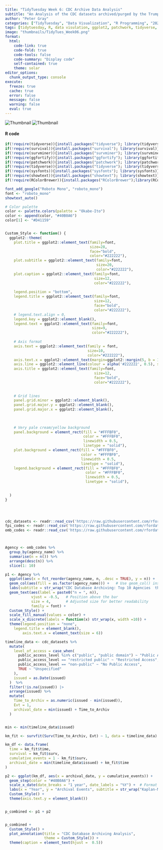 ```yaml
---
title: "TidyTuesday Week 6: CDC Archive Data Analysis"
subtitle: "An Analysis of the CDC datasets archived/purged by the Trump administration"
author: "Peter Gray"
categories: ["TidyTuesday", "Data Visualization", "R Programming", "2025"]
tags: [tidytuesday, R, data visulation, ggplot2, patchwork, tidyverse, risk-analysis, kaplan-meier]
image: "thumbnails/TidyTues_Week06.png"
format:
  html:
    code-link: true
    code-fold: true
    code-tools: false
    code-summary: "Display code"
    self-contained: true
    theme: solar
editor_options: 
  chunk_output_type: console
execute: 
  freeze: true                                                  
  cache: true                                                   
  error: false
  message: false
  warning: false
  eval: true
---
```


![Thumbnail](thumbnails/TidyTues_Week06a.png)
![Thumbnail](thumbnails/TidyTues_Week06b.png)

#### R code

```r
if(!require(tidyverse)){install.packages("tidyverse"); library(tidyverse)}
if(!require(survival)){install.packages("survival"); library(survival)}
if(!require(survminer)){install.packages("survminer"); library(survminer)}
if(!require(ggfortify)){install.packages("ggfortify"); library(ggfortify)}
if(!require(patchwork)){install.packages("patchwork"); library(patchwork)}
if(!require(tidyverse)){install.packages("tidyverse"); library(tidyverse)}
if(!require(sysfonts)){install.packages("sysfonts"); library(sysfonts)}
if(!require(showtext)){install.packages("showtext"); library(showtext)}
if(!require(RColorBrewer)){install.packages("RColorBrewer");library(RColorBrewer)}

font_add_google("Roboto Mono", "roboto_mono")
font <- "roboto_mono"
showtext_auto()

# Color palette
color <- palette.colors(palette = "Okabe-Ito")
color <- append(color, "#40B0A6")
color[1] <- "#D41159"


Custom_Style <- function() {
  ggplot2::theme(
    plot.title = ggplot2::element_text(family=font,
                                       size=28,
                                       face="bold",
                                       color="#222222"),
    plot.subtitle = ggplot2::element_text(family=font,
                                          size=20,
                                          color="#222222"),
    plot.caption = ggplot2::element_text(family=font,
                                         size=12,
                                         color="#222222"),
    
    legend.position = "bottom",
    legend.title = ggplot2::element_text(family=font, 
                                         size=12, 
                                         face="bold", 
                                         color="#222222"),
    # legend.text.align = 0,
    legend.key = ggplot2::element_blank(),
    legend.text = ggplot2::element_text(family=font,
                                        size=9,
                                        color="#222222"),
    
    # Axis format
    axis.text = ggplot2::element_text(family = font,
                                      size=10,
                                      color="#222222"),
    axis.text.x = ggplot2::element_text(margin=ggplot2::margin(5, b = 10)),
    axis.line = ggplot2::element_line(colour = alpha('#222222', 0.5), size =0.5),
    axis.title = ggplot2::element_text(family=font, 
                                         size=12, 
                                         face="bold", 
                                         color="#222222"),
    
    
    # Grid lines
    panel.grid.minor = ggplot2::element_blank(),
    panel.grid.major.y = ggplot2::element_blank(),
    panel.grid.major.x = ggplot2::element_blank(),
    
    
    
    # Very pale cream/yellow background
    panel.background = element_rect(fill = "#FFFBF0",  
                                    color = "#FFFBF0", 
                                    linewidth = 0.5, 
                                    linetype = "solid"),
    plot.background = element_rect(fill = "#FFFBF0",  
                                   color = "#FFFBF0", 
                                   linewidth = 0.5, 
                                   linetype = "solid"),
    legend.background = element_rect(fill = "#FFFBF0",  
                                     color = "#FFFBF0", 
                                     linewidth = 0.5, 
                                     linetype = "solid"),
    
    
  )
}




cdc_datasets <- readr::read_csv('https://raw.githubusercontent.com/rfordatascience/tidytuesday/main/data/2025/2025-02-11/cdc_datasets.csv')
fpi_codes <- readr::read_csv('https://raw.githubusercontent.com/rfordatascience/tidytuesday/main/data/2025/2025-02-11/fpi_codes.csv')
omb_codes <- readr::read_csv('https://raw.githubusercontent.com/rfordatascience/tidytuesday/main/data/2025/2025-02-11/omb_codes.csv')



Agency <- omb_codes %>% 
  group_by(agency_name) %>% 
  summarise(n = n()) %>% 
  arrange(desc(n)) %>% 
  slice(1: 10)

p1 <- Agency %>% 
  ggplot(aes(x = fct_reorder(agency_name, n, .desc = TRUE), y = n)) +   # Explicitly set y to n
  geom_col(aes(fill = as.factor(agency_name))) +   # Use geom_col() instead of geom_bar()
  labs(subtitle = str_wrap("CDC Database Archiving: Top 10 Agencies  that have archived databases since 2016", 40), x = "Agency Name", y = "Count (n)", fill = "Agency Name") + 
  geom_text(aes(label = paste0("n = ", n)), 
            vjust = -0.5,   # Position above the bar
            size = 4,       # Adjusted size for better readability
            family = font) +
  Custom_Style() +
  scale_fill_manual(values = color) +
  scale_x_discrete(labels = function(x) str_wrap(x, width =10)) +
  theme(legend.position = "none",
    legend.title = element_blank(),
        axis.text.x = element_text(size = 6))

timeline_data <- cdc_datasets %>% 
  mutate(
    level_of_access = case_when(
      public_access_level %in% c("public", "public domain") ~ "Public Access",
      public_access_level == "restricted public" ~ "Restricted Access",
      public_access_level == "non-public" ~ "No Public Access",
      TRUE ~ "Unspecified"
    ),
    issued = as.Date(issued)
  )  %>% 
  filter(!is.na(issued)) |>
  arrange(issued) %>% 
  mutate(
    Time_to_Archiv = as.numeric(issued - min(issued)),
    Evt = 1,
    archival_date = min(issued) + Time_to_Archiv
  )


min <- min(timeline_data$issued)

km_fit <- survfit(Surv(Time_to_Archiv, Evt) ~ 1, data = timeline_data)

km_df <- data.frame(
  time = km_fit$time,
  survival = km_fit$surv,
  cumulative_events = 1 - km_fit$surv,
  archival_date = min(timeline_data$issued) + km_fit$time
)

p2 <- ggplot(km_df, aes(x = archival_date, y = cumulative_events)) +
  geom_step(color = "#40B0A6") +
  scale_x_date(date_breaks = "1 year", date_labels = "%Y") +  # Format x-axis as years
  labs(x = "Year", y = "Archival Events", subtitle = str_wrap("Kaplan-Meier Curve of Archiving of CDC Databases", 40), caption = "Each step signifies an increase in database archiving \n TidyTuesday: Week 6, 2025") +
  Custom_Style() +
  theme(axis.text.y = element_blank())


p_combined <- p1 + p2 


p_combined +
  Custom_Style() +
  plot_annotation(title = "CDC Database Archiving Analysis",
                  theme = Custom_Style()) +
  theme(caption = element_text(hjust =  0.5))




```

